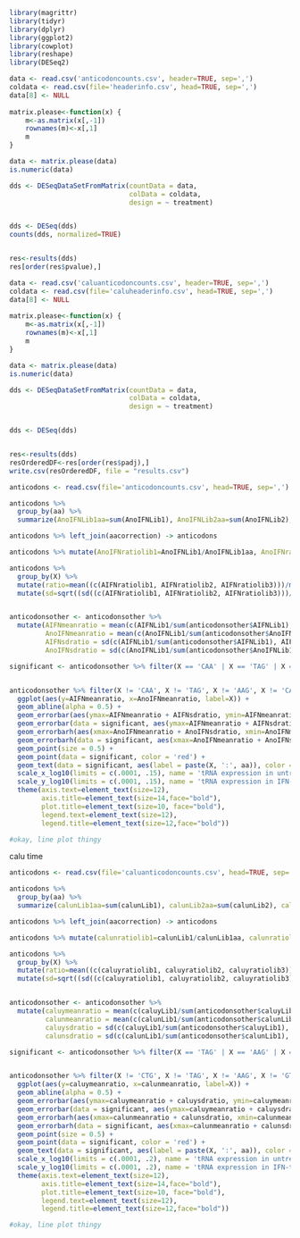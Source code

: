 ```r
library(magrittr)
library(tidyr)
library(dplyr)
library(ggplot2)
library(cowplot)
library(reshape)
library(DESeq2)
```


```r
data <- read.csv('anticodoncounts.csv', header=TRUE, sep=',')
coldata <- read.csv(file='headerinfo.csv', head=TRUE, sep=',')
data[8] <- NULL
	
matrix.please<-function(x) {
    m<-as.matrix(x[,-1])
    rownames(m)<-x[,1]
    m
}

data <- matrix.please(data)
is.numeric(data)

dds <- DESeqDataSetFromMatrix(countData = data,
                              colData = coldata,
                              design = ~ treatment)


dds <- DESeq(dds)
counts(dds, normalized=TRUE)


res<-results(dds)
res[order(res$pvalue),]
```


```r
data <- read.csv('caluanticodoncounts.csv', header=TRUE, sep=',')
coldata <- read.csv(file='caluheaderinfo.csv', head=TRUE, sep=',')
data[8] <- NULL
	
matrix.please<-function(x) {
    m<-as.matrix(x[,-1])
    rownames(m)<-x[,1]
    m
}

data <- matrix.please(data)
is.numeric(data)

dds <- DESeqDataSetFromMatrix(countData = data,
                              colData = coldata,
                              design = ~ treatment)


dds <- DESeq(dds)


res<-results(dds)
resOrderedDF<-res[order(res$padj),]
write.csv(resOrderedDF, file = "results.csv")
```

```r
anticodons <- read.csv(file='anticodoncounts.csv', head=TRUE, sep=',')

anticodons %>%
  group_by(aa) %>%
  summarize(AnoIFNLib1aa=sum(AnoIFNLib1), AnoIFNLib2aa=sum(AnoIFNLib2), AnoIFNLib3aa=sum(AnoIFNLib3),AIFNLib1aa=sum(AIFNLib1), AIFNLib2aa=sum(AIFNLib2), AIFNLib3aa=sum(AIFNLib3)) -> aacorrection

anticodons %>% left_join(aacorrection) -> anticodons

anticodons %>% mutate(AnoIFNratiolib1=AnoIFNLib1/AnoIFNLib1aa, AnoIFNratiolib2=AnoIFNLib2/AnoIFNLib2aa, AnoIFNratiolib3=AnoIFNLib3/AnoIFNLib3aa, AIFNratiolib1=AIFNLib1/AIFNLib1aa, AIFNratiolib2=AIFNLib2/AIFNLib2aa, AIFNratiolib3=AIFNLib3/AIFNLib3aa) ->anticodons

anticodons %>%
  group_by(X) %>% 
  mutate(ratio=mean((c(AIFNratiolib1, AIFNratiolib2, AIFNratiolib3)))/mean((c(AnoIFNratiolib1, AnoIFNratiolib2, AnoIFNratiolib3)))) %>%
  mutate(sd=sqrt((sd((c(AIFNratiolib1, AIFNratiolib2, AIFNratiolib3)))/mean(ratio))^2+(sd((c(AnoIFNratiolib1, AnoIFNratiolib2, AnoIFNratiolib3)))/mean(ratio))^2)) ->anticodonsother


anticodonsother <- anticodonsother %>%
  mutate(AIFNmeanratio = mean(c(AIFNLib1/sum(anticodonsother$AIFNLib1), AIFNLib2/sum(anticodonsother$AIFNLib2))), 
         AnoIFNmeanratio = mean(c(AnoIFNLib1/sum(anticodonsother$AnoIFNLib1), AnoIFNLib2/sum(anticodonsother$AnoIFNLib2), AnoIFNLib3/sum(anticodonsother$AnoIFNLib3))),
         AIFNsdratio = sd(c(AIFNLib1/sum(anticodonsother$AIFNLib1), AIFNLib2/sum(anticodonsother$AIFNLib2)))/sqrt(3), 
         AnoIFNsdratio = sd(c(AnoIFNLib1/sum(anticodonsother$AnoIFNLib1), AnoIFNLib2/sum(anticodonsother$AnoIFNLib2), AnoIFNLib3/sum(anticodonsother$AnoIFNLib3)))/sqrt(3))

significant <- anticodonsother %>% filter(X == 'CAA' | X == 'TAG' | X == 'AAG' | X == 'CAG' | X == 'GTC' | X == 'CTC')


anticodonsother %>% filter(X != 'CAA', X != 'TAG', X != 'AAG', X != 'CAG', X != 'GTC', X != 'CTC') %>%
  ggplot(aes(y=AIFNmeanratio, x=AnoIFNmeanratio, label=X)) + 
  geom_abline(alpha = 0.5) +
  geom_errorbar(aes(ymax=AIFNmeanratio + AIFNsdratio, ymin=AIFNmeanratio - AIFNsdratio), alpha = .5, width=.05) +
  geom_errorbar(data = significant, aes(ymax=AIFNmeanratio + AIFNsdratio, ymin=AIFNmeanratio - AIFNsdratio), alpha=1, width=.05, color='red') +
  geom_errorbarh(aes(xmax=AnoIFNmeanratio + AnoIFNsdratio, xmin=AnoIFNmeanratio - AnoIFNsdratio), alpha = .5, height=.05) +
  geom_errorbarh(data = significant, aes(xmax=AnoIFNmeanratio + AnoIFNsdratio, xmin=AnoIFNmeanratio - AnoIFNsdratio), alpha=1, height=.05, color='red') +
  geom_point(size = 0.5) +
  geom_point(data = significant, color = 'red') +
  geom_text(data = significant, aes(label = paste(X, ':', aa)), color = 'red', hjust = 0, vjust = 1.5) +
  scale_x_log10(limits = c(.0001, .15), name = 'tRNA expression in untreated cells', breaks = c(.0001, .001, .01, .1)) +
  scale_y_log10(limits = c(.0001, .15), name = 'tRNA expression in IFN-treated cells', breaks = c(.0001, .001, .01, .1)) +
  theme(axis.text=element_text(size=12), 
        axis.title=element_text(size=14,face="bold"), 
        plot.title=element_text(size=10, face="bold"),
        legend.text=element_text(size=12),
        legend.title=element_text(size=12,face="bold"))

#okay, line plot thingy

```

calu time
```r
anticodons <- read.csv(file='caluanticodoncounts.csv', head=TRUE, sep=',')

anticodons %>%
  group_by(aa) %>%
  summarize(calunLib1aa=sum(calunLib1), calunLib2aa=sum(calunLib2), calunLib3aa=sum(calunLib3),caluyLib1aa=sum(caluyLib1), caluyLib2aa=sum(caluyLib2), caluyLib3aa=sum(caluyLib3)) -> aacorrection

anticodons %>% left_join(aacorrection) -> anticodons

anticodons %>% mutate(calunratiolib1=calunLib1/calunLib1aa, calunratiolib2=calunLib2/calunLib2aa, calunratiolib3=calunLib3/calunLib3aa, caluyratiolib1=caluyLib1/caluyLib1aa, caluyratiolib2=caluyLib2/caluyLib2aa, caluyratiolib3=caluyLib3/caluyLib3aa) ->anticodons

anticodons %>%
  group_by(X) %>% 
  mutate(ratio=mean((c(caluyratiolib1, caluyratiolib2, caluyratiolib3)))/mean((c(calunratiolib1, calunratiolib2, calunratiolib3)))) %>%
  mutate(sd=sqrt((sd((c(caluyratiolib1, caluyratiolib2, caluyratiolib3)))/mean(ratio))^2+(sd((c(calunratiolib1, calunratiolib2, calunratiolib3)))/mean(ratio))^2)) ->anticodonsother


anticodonsother <- anticodonsother %>%
  mutate(caluymeanratio = mean(c(caluyLib1/sum(anticodonsother$caluyLib1), caluyLib2/sum(anticodonsother$caluyLib2))), 
         calunmeanratio = mean(c(calunLib1/sum(anticodonsother$calunLib1), calunLib2/sum(anticodonsother$calunLib2), calunLib3/sum(anticodonsother$calunLib3))),
         caluysdratio = sd(c(caluyLib1/sum(anticodonsother$caluyLib1), caluyLib2/sum(anticodonsother$caluyLib2)))/sqrt(3), 
         calunsdratio = sd(c(calunLib1/sum(anticodonsother$calunLib1), calunLib2/sum(anticodonsother$calunLib2), calunLib3/sum(anticodonsother$calunLib3)))/sqrt(3))

significant <- anticodonsother %>% filter(X == 'TAG' | X == 'AAG' | X == 'CTC' | X == 'CTG' | X == 'GCT')


anticodonsother %>% filter(X != 'CTG', X != 'TAG', X != 'AAG', X != 'GTC', X != 'CTC') %>%
  ggplot(aes(y=caluymeanratio, x=calunmeanratio, label=X)) + 
  geom_abline(alpha = 0.5) +
  geom_errorbar(aes(ymax=caluymeanratio + caluysdratio, ymin=caluymeanratio - caluysdratio), width=.05, alpha=.5) +
  geom_errorbar(data = significant, aes(ymax=caluymeanratio + caluysdratio, ymin=caluymeanratio - caluysdratio), alpha=1, width=.05, color='red') +
  geom_errorbarh(aes(xmax=calunmeanratio + calunsdratio, xmin=calunmeanratio - calunsdratio), height=.05, alpha=.5) +
  geom_errorbarh(data = significant, aes(xmax=calunmeanratio + calunsdratio, xmin=calunmeanratio - calunsdratio), alpha=1, height=.05, color='red') +
  geom_point(size = 0.5) +
  geom_point(data = significant, color = 'red') +
  geom_text(data = significant, aes(label = paste(X, ':', aa)), color = 'red', hjust = 1, vjust = 1.5) +
  scale_x_log10(limits = c(.0001, .2), name = 'tRNA expression in untreated cells', breaks = c(.0001, .001, .01, .1)) +
  scale_y_log10(limits = c(.0001, .2), name = 'tRNA expression in IFN-treated cells', breaks = c(.0001, .001, .01, .1)) +
  theme(axis.text=element_text(size=12), 
        axis.title=element_text(size=14,face="bold"), 
        plot.title=element_text(size=10, face="bold"),
        legend.text=element_text(size=12),
        legend.title=element_text(size=12,face="bold"))

#okay, line plot thingy

```